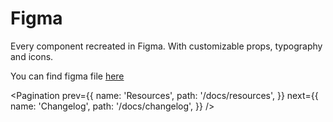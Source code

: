 # Figma

Every component recreated in Figma. With customizable props, typography and icons.

You can find figma file  <a href="https://www.figma.com/community/file/1445024004618320019" target="_blank">here</a>

<EditThisPage markdownPath="/docs/figma/page.mdx" />

<Pagination
  prev={{
    name: 'Resources',
    path: '/docs/resources',
  }}
  next={{
    name: 'Changelog',
    path: '/docs/changelog',
  }}
/>